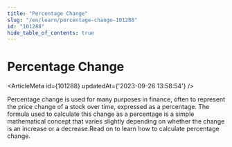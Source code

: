 ```yaml
---
title: "Percentage Change"
slug: "/en/learn/percentage-change-101288"
id: "101288"
hide_table_of_contents: true
---
```



# Percentage Change

<ArticleMeta id={101288} updatedAt={'2023-09-26 13:58:54'} />
<div className='border-solid border-b border-t-0 my-4 border-[var(--ifm-color-gray-300)]' />

Percentage change is used for many purposes in finance, often to represent the price change of a stock over time, expressed as a percentage. The formula used to calculate this change as a percentage is a simple mathematical concept that varies slightly depending on whether the change is an increase or a decrease.Read on to learn how to calculate percentage change.
